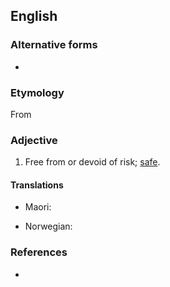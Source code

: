 {{also|riskfree}}

==English==

===Alternative forms===
* {{l|en|riskfree}}

===Etymology===
From {{suffix|en|risk|free}}

===Adjective===
{{en-adj|-}}

# Free from or devoid of risk; [[safe]].
#: {{ux|en|While no investment is '''risk-free''', some have less risk involved than others.}}

====Translations====
{{trans-top|safe}}
* Maori: {{t|mi|haumaru}}
{{trans-mid}}
* Norwegian: {{t|no|farefri}}
{{trans-bottom}}

===References===
* {{R:Lexico}}
